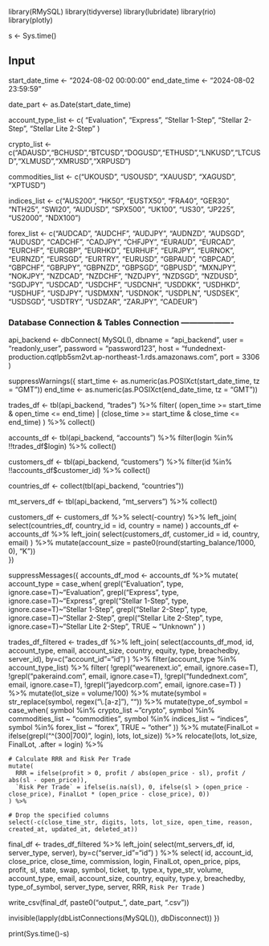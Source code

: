 library(RMySQL)
library(tidyverse)
library(lubridate)
library(rio)
library(plotly)

s <- Sys.time()

## Input
start_date_time <- "2024-08-02 00:00:00"
end_date_time <- "2024-08-02 23:59:59"

date_part <- as.Date(start_date_time)

account_type_list <- c(
  "Evaluation", 
  "Express",
  "Stellar 1-Step", 
  "Stellar 2-Step",
  "Stellar Lite 2-Step"
)

crypto_list <- c("ADAUSD","BCHUSD","BTCUSD","DOGUSD","ETHUSD","LNKUSD","LTCUSD","XLMUSD","XMRUSD","XRPUSD")

commodities_list <- c("UKOUSD", "USOUSD", "XAUUSD", "XAGUSD", "XPTUSD")

indices_list <- c("AUS200", "HK50", "EUSTX50", "FRA40", "GER30", "NTH25", "SWI20", "AUDUSD", "SPX500", "UK100", "US30", "JP225", "US2000", "NDX100")

forex_list <- c("AUDCAD", "AUDCHF", "AUDJPY", "AUDNZD", "AUDSGD", "AUDUSD", "CADCHF", "CADJPY", "CHFJPY", "EURAUD", "EURCAD", "EURCHF", "EURGBP", "EURHKD", "EURHUF", "EURJPY", "EURNOK", "EURNZD", "EURSGD", "EURTRY", "EURUSD", "GBPAUD", "GBPCAD", "GBPCHF", "GBPJPY", "GBPNZD", "GBPSGD", "GBPUSD", "MXNJPY", "NOKJPY", "NZDCAD", "NZDCHF", "NZDJPY", "NZDSGD", "NZDUSD", "SGDJPY", "USDCAD", "USDCHF", "USDCNH", "USDDKK", "USDHKD", "USDHUF", "USDJPY", "USDMXN", "USDNOK", "USDPLN", "USDSEK", "USDSGD", "USDTRY", "USDZAR", "ZARJPY", "CADEUR")

### Database Connection & Tables Connection -------------------
api_backend <- dbConnect(
  MySQL(),
  dbname = "api_backend",
  user = "readonly_user",
  password = "password123",
  host = "fundednext-production.cqtlpb5sm2vt.ap-northeast-1.rds.amazonaws.com",
  port = 3306
)

suppressWarnings({
  start_time <- as.numeric(as.POSIXct(start_date_time, tz = "GMT"))
  end_time <- as.numeric(as.POSIXct(end_date_time, tz = "GMT"))
  
  trades_df <- tbl(api_backend, "trades") %>%
    filter(
      (open_time >= start_time & open_time <= end_time) |
      (close_time >= start_time & close_time <= end_time)
    ) %>%
    collect()
  
  accounts_df <- tbl(api_backend, "accounts") %>%
    filter(login %in% !!trades_df$login) %>%
    collect()
  
  customers_df <- tbl(api_backend, "customers") %>%
    filter(id %in% !!accounts_df$customer_id) %>%
    collect()
  
  countries_df <- collect(tbl(api_backend, "countries"))
  
  mt_servers_df <- tbl(api_backend, "mt_servers") %>%
    collect()
  
  customers_df <- customers_df %>%
    select(-country) %>%
    left_join(
      select(countries_df, country_id = id, country = name)
    )
  accounts_df <- accounts_df %>%
    left_join(
      select(customers_df, customer_id = id, country, email)
    ) %>%
    mutate(account_size = paste0(round(starting_balance/1000, 0), "K"))  
})

suppressMessages({
  accounts_df_mod <- accounts_df %>%
    mutate(
      account_type = case_when(
        grepl("Evaluation", type, ignore.case=T)~"Evaluation",
        grepl("Express", type, ignore.case=T)~"Express",
        grepl("Stellar 1-Step", type, ignore.case=T)~"Stellar 1-Step",
        grepl("Stellar 2-Step", type, ignore.case=T)~"Stellar 2-Step",
        grepl("Stellar Lite 2-Step", type, ignore.case=T)~"Stellar Lite 2-Step",
        TRUE ~ "Unknown"
      )
    )
  
  trades_df_filtered <- trades_df %>%
    left_join(
      select(accounts_df_mod, id, account_type, email, account_size, country, equity, type, breachedby, server_id), by=c("account_id"="id")
    ) %>%
    filter(account_type %in% account_type_list) %>%
    filter(
      !grepl("wearenext.io", email, ignore.case=T),
      !grepl("pakeraind.com", email, ignore.case=T),
      !grepl("fundednext.com", email, ignore.case=T),
      !grepl("jayedcorp.com", email, ignore.case=T)
    ) %>%
    mutate(lot_size = volume/100) %>%
    mutate(symbol = str_replace(symbol, regex("\\.[a-z]"), "")) %>%
    mutate(type_of_symbol = case_when(
      symbol %in% crypto_list ~ "crypto",
      symbol %in% commodities_list ~ "commodities",
      symbol %in% indices_list ~ "indices",
      symbol %in% forex_list ~ "forex",
      TRUE ~ "other"
    )) %>%
    mutate(FinalLot = ifelse(grepl("^(300|700)", login), lots, lot_size)) %>%
    relocate(lots, lot_size, FinalLot, .after = login) %>%
    
    
    # Calculate RRR and Risk Per Trade
    mutate(
      RRR = ifelse(profit > 0, profit / abs(open_price - sl), profit / abs(sl - open_price)),
      `Risk Per Trade` = ifelse(is.na(sl), 0, ifelse(sl > (open_price - close_price), FinalLot * (open_price - close_price), 0))
    ) %>%
    
    # Drop the specified columns
    select(-c(close_time_str, digits, lots, lot_size, open_time, reason, created_at, updated_at, deleted_at))
  
  final_df <- trades_df_filtered %>%
    left_join(
      select(mt_servers_df, id, server_type, server), by=c("server_id"="id")
    ) %>%
    select(
      id, account_id, close_price, close_time, commission, login, FinalLot, 
      open_price, pips, profit, sl, state, swap, symbol, ticket, tp, type.x, 
      type_str, volume, account_type, email, account_size, country, equity, 
      type.y, breachedby, type_of_symbol, server_type, server, RRR, `Risk Per Trade`
    )
  
  write_csv(final_df, paste0("output_", date_part, ".csv"))
  
  invisible(lapply(dbListConnections(MySQL()), dbDisconnect))
})

print(Sys.time()-s)
